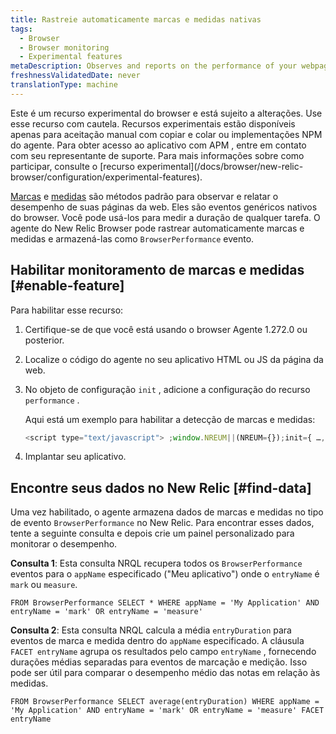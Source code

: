 ```yaml
---
title: Rastreie automaticamente marcas e medidas nativas
tags:
  - Browser
  - Browser monitoring
  - Experimental features
metaDescription: Observes and reports on the performance of your webpages by automatically tracking native marks and measures.
freshnessValidatedDate: never
translationType: machine
---
```


<Callout variant="important">
  Este é um recurso experimental do browser e está sujeito a alterações. Use esse recurso com cautela. Recursos experimentais estão disponíveis apenas para aceitação manual com copiar e colar ou implementações NPM do agente. Para obter acesso ao aplicativo com APM , entre em contato com seu representante de suporte. Para mais informações sobre como participar, consulte o [recurso experimental](/docs/browser/new-relic-browser/configuration/experimental-features).
</Callout>

[Marcas](https://developer.mozilla.org/en-US/docs/Web/API/Performance/mark) e [medidas](https://developer.mozilla.org/en-US/docs/Web/API/Performance/measure) são métodos padrão para observar e relatar o desempenho de suas páginas da web. Eles são eventos genéricos nativos do browser. Você pode usá-los para medir a duração de qualquer tarefa. O agente do New Relic Browser pode rastrear automaticamente marcas e medidas e armazená-las como `BrowserPerformance` evento.

## Habilitar monitoramento de marcas e medidas [#enable-feature]

Para habilitar esse recurso:

1. Certifique-se de que você está usando o browser Agente 1.272.0 ou posterior.

2. Localize o código do agente no seu aplicativo HTML ou JS da página da web.

3. No objeto de configuração `init` , adicione a configuração do recurso `performance` .

   Aqui está um exemplo para habilitar a detecção de marcas e medidas:

   ```js
   <script type="text/javascript"> ;window.NREUM||(NREUM={});init={ …, performance: {capture_marks: true, capture_measures: true} }:
   ```

4. Implantar seu aplicativo.

## Encontre seus dados no New Relic [#find-data]

Uma vez habilitado, o agente armazena dados de marcas e medidas no tipo de evento `BrowserPerformance` no New Relic. Para encontrar esses dados, tente a seguinte consulta e depois crie um painel personalizado para monitorar o desempenho.

**Consulta 1**: Esta consulta NRQL recupera todos os `BrowserPerformance` eventos para o `appName` especificado (&quot;Meu aplicativo&quot;) onde o `entryName` é `mark` ou `measure`.

```nrql
FROM BrowserPerformance SELECT * WHERE appName = 'My Application' AND entryName = 'mark' OR entryName = 'measure'
```

**Consulta 2**: Esta consulta NRQL calcula a média `entryDuration` para eventos de marca e medida dentro do `appName` especificado. A cláusula `FACET entryName` agrupa os resultados pelo campo `entryName` , fornecendo durações médias separadas para eventos de marcação e medição. Isso pode ser útil para comparar o desempenho médio das notas em relação às medidas.

```nrql
FROM BrowserPerformance SELECT average(entryDuration) WHERE appName = 'My Application' AND entryName = 'mark' OR entryName = 'measure' FACET entryName
```